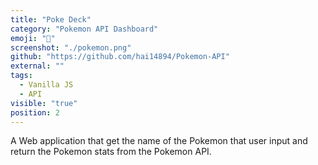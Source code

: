 ```yaml
---
title: "Poke Deck"
category: "Pokemon API Dashboard"
emoji: "👾"
screenshot: "./pokemon.png"
github: "https://github.com/hai14894/Pokemon-API"
external: ""
tags:
  - Vanilla JS
  - API
visible: "true"
position: 2
---
```


A Web application that get the name of the Pokemon that user input and return the Pokemon stats from the Pokemon API.